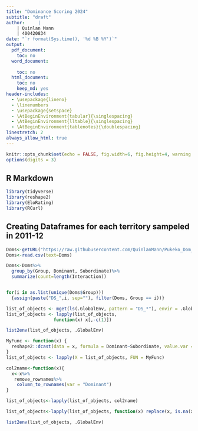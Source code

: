 ---
title: "Dominance Scoring 2024"
subtitle: "draft" 
author:     | 
    | Quinlan Mann
    | 400420834
date: "`r format(Sys.time(), '%d %B %Y')`"
output:
  pdf_document:
    toc: no
  word_document:
    
    toc: no
  html_document:
    toc: no
    keep_md: yes
header-includes:
  - \usepackage{lineno}
  - \linenumbers
  - \usepackage{setspace}
  - \AtBeginEnvironment{tabular}{\singlespacing}
  - \AtBeginEnvironment{lltable}{\singlespacing}
  - \AtBeginEnvironment{tablenotes}{\doublespacing}
linestretch: 2
always_allow_html: true
---

```{r, setup, include=F}
knitr::opts_chunk$set(echo = FALSE, fig.width=6, fig.height=4, warning = F, message = F)
options(digits = 3)
```

## R Markdown

```{r libraries, include=F}
library(tidyverse)
library(reshape2)
library(EloRating)
library(RCurl)
```

## Creating Dataframes for each territory sampeled in 2011-12


```{r Datafrmes, echo=FALSE}
Doms<-getURL("https://raw.githubusercontent.com/QuinlanMann/Pukeko_Dom_Observations/main/Dom_Obs_Master.csv")
Doms<-read.csv(text=Doms)

Doms<-Doms%>%
  group_by(Group, Dominant, Subordinate)%>%
  summarize(count=length(Interaction))


for(i in as.list(unique(Doms$Group))) 
  {assign(paste("DS_",i, sep=""), filter(Doms, Group == i))}

list_of_objects <- mget(ls(.GlobalEnv, pattern = "DS_*"), envir = .GlobalEnv)
list_of_objects <- lapply(list_of_objects, 
                  function(x) x[,-c(1)])

list2env(list_of_objects, .GlobalEnv)
```

```{r Matrix creation}
MyFunc <- function(x) {
  reshape2::dcast(data = x, formula = Dominant~Subordinate, value.var = "count")
}
list_of_objects <- lapply(X = list_of_objects, FUN = MyFunc)

col2name<-function(x){
  x<-x%>%
   remove_rownames%>%
    column_to_rownames(var = "Dominant")
}

list_of_objects<-lapply(list_of_objects, col2name)

list_of_objects<-lapply(list_of_objects, function(x) replace(x, is.na(x), 0))

list2env(list_of_objects, .GlobalEnv)
```

